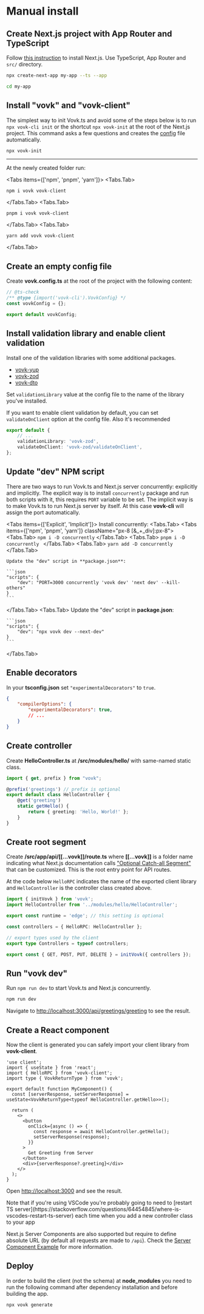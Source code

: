 
# Manual install

<Steps>

## Create Next.js project with App Router and TypeScript

Follow [this instruction](https://nextjs.org/docs/getting-started/installation) to install Next.js. Use TypeScript, App Router and `src/` directory.

```bash
npx create-next-app my-app --ts --app
```

```bash
cd my-app
```

## Install "vovk" and "vovk-client"

The simplest way to init Vovk.ts and avoid some of the steps below is to run `npx vovk-cli init` or the shortcut `npx vovk-init` at the root of the Next.js project. This command asks a few questions and creates the [config](/config) file automatically.

```bash
npx vovk-init
```

---------

At the newly created folder run:

<Tabs items={['npm', 'pnpm', 'yarn']}>
  <Tabs.Tab>
  ```
  npm i vovk vovk-client
  ```
</Tabs.Tab>
  <Tabs.Tab>
  ```
  pnpm i vovk vovk-client
  ```
  </Tabs.Tab>
  <Tabs.Tab>
  ```
  yarn add vovk vovk-client
  ```
  </Tabs.Tab>
</Tabs>

## Create an empty config file

Create **vovk.config.ts** at the root of the project with the following content:

```ts filename="vovk.config.mjs"
// @ts-check
/** @type {import('vovk-cli').VovkConfig} */
const vovkConfig = {};

export default vovkConfig;

```

## Install validation library and enable client validation

Install one of the validation libraries with some additional packages.

- [vovk-yup](/validation/vovk-yup)
- [vovk-zod](/validation/vovk-zod)
- [vovk-dto](/validation/vovk-dto)

Set `validationLibrary` value at the config file to the name of the library you've installed.

If you want to enable client validation by default, you can set `validateOnClient` option at the config file. Also it's recommended 

```ts filename="vovk.config.mjs"
export default {
    // ...
    validationLibrary: 'vovk-zod',
    validateOnClient: 'vovk-zod/validateOnClient',
};
```

## Update "dev" NPM script

There are two ways to run Vovk.ts and Next.js server concurrently: explicitly and implicitly. The explicit way is to install `concurrently` package and run both scripts with it, this requires `PORT` variable to be set. The implicit way is to make Vovk.ts to run Next.js server by itself. At this case **vovk-cli** will assign the port automatically.

<Tabs items={['Explicit', 'Implicit']}>
  Install concurrently:
  <Tabs.Tab>
    <Tabs items={['npm', 'pnpm', 'yarn']} className="px-8 [&_+_div]:px-8">
      <Tabs.Tab>
      ```
      npm i -D concurrently
      ```
      </Tabs.Tab>
      <Tabs.Tab>
      ```
      pnpm i -D concurrently 
      ```
      </Tabs.Tab>
      <Tabs.Tab>
      ```
      yarn add -D concurrently
      ```
      </Tabs.Tab>
    </Tabs>

    Update the "dev" script in **package.json**:

    ```json
    "scripts": {
        "dev": "PORT=3000 concurrently 'vovk dev' 'next dev' --kill-others"
    }
    ```
  </Tabs.Tab>
  <Tabs.Tab>
    Update the "dev" script in **package.json**:

    ```json
    "scripts": {
        "dev": "npx vovk dev --next-dev"
    }
    ```
  </Tabs.Tab>
</Tabs>

## Enable decorators

In your **tsconfig.json** set `"experimentalDecorators"` to `true`.

```json
{
    "compilerOptions": {
        "experimentalDecorators": true,
        // ...
    }
}
```

## Create controller

Create **HelloController.ts** at **/src/modules/hello/** with same-named static class. 

```ts filename="/src/modules/hello/HelloController.ts"
import { get, prefix } from "vovk";

@prefix('greetings') // prefix is optional
export default class HelloController {
    @get('greeting')
    static getHello() {
        return { greeting: 'Hello, World!' };
    }
}
```

## Create root segment

Create **/src/app/api/[[...vovk]]/route.ts** where **[[...vovk]]** is a folder name indicating what Next.js documentation calls ["Optional Catch-all Segment"](https://nextjs.org/docs/pages/building-your-application/routing/dynamic-routes#optional-catch-all-segments) that can be customized. This is the root entry point for API routes.

At the code below `HelloRPC` indicates the name of the exported client library and `HelloController` is the controller class created above.

```ts filename="/src/app/api/[[...vovk]]/route.ts"
import { initVovk } from 'vovk';
import HelloController from '../modules/hello/HelloController';

export const runtime = 'edge'; // this setting is optional

const controllers = { HelloRPC: HelloController };

// export types used by the client
export type Controllers = typeof controllers;

export const { GET, POST, PUT, DELETE } = initVovk({ controllers });
```

## Run "vovk dev"

Run `npm run dev` to start Vovk.ts and Next.js concurrently.

```sh
npm run dev
```

Navigate to [http://localhost:3000/api/greetings/greeting](http://localhost:3000/api/greetings/greeting) to see the result.

## Create a React component

Now the client is generated you can safely import your client library from **vovk-client**.

```tsx filename="/src/app/page.tsx"
'use client';
import { useState } from 'react';
import { HelloRPC } from 'vovk-client';
import type { VovkReturnType } from 'vovk';

export default function MyComponent() {
  const [serverResponse, setServerResponse] = useState<VovkReturnType<typeof HelloController.getHello>>();

  return (
    <>
      <button
        onClick={async () => {
          const response = await HelloController.getHello();
          setServerResponse(response);
        }}
      >
        Get Greeting from Server
      </button>
      <div>{serverResponse?.greeting}</div>
    </>
  );
}
```

Open [http://localhost:3000](http://localhost:3000) and see the result.

<Callout type="info" emoji="ℹ️">
Note that if you're using VSCode you're probably going to need to [restart TS server](https://stackoverflow.com/questions/64454845/where-is-vscodes-restart-ts-server) each time when you add a new controller class to your app
</Callout>

Next.js Server Components are also supported but require to define absolute URL (by default all requests are made to `/api`). Check the [Server Component Example](https://vovk-examples.vercel.app/server-component) for more information.



## Deploy

In order to build the client (not the schema) at **node_modules** you need to run the following command after dependency installation and before building the app.

```bash
npx vovk generate
```
</Steps>
